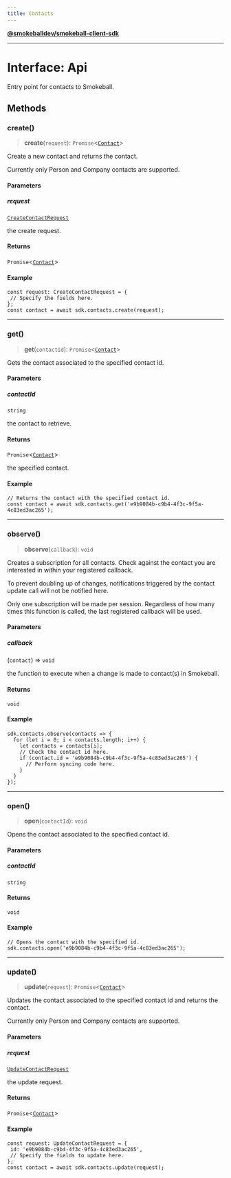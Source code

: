 ```yaml
---
title: Contacts
---
```

[**@smokeballdev/smokeball-client-sdk**](./../../../../README)

***

# Interface: Api

Entry point for contacts to Smokeball.

## Methods

### create()

> **create**(`request`): `Promise`\<[`Contact`](./Contact)\>

Create a new contact and returns the contact.

Currently only Person and Company contacts are supported.

#### Parameters

##### request

[`CreateContactRequest`](./CreateContactRequest)

the create request.

#### Returns

`Promise`\<[`Contact`](./Contact)\>

#### Example

```
const request: CreateContactRequest = {
 // Specify the fields here.
};
const contact = await sdk.contacts.create(request);
```

***

### get()

> **get**(`contactId`): `Promise`\<[`Contact`](./Contact)\>

Gets the contact associated to the specified contact id.

#### Parameters

##### contactId

`string`

the contact to retrieve.

#### Returns

`Promise`\<[`Contact`](./Contact)\>

the specified contact.

#### Example

```
// Returns the contact with the specified contact id.
const contact = await sdk.contacts.get('e9b9084b-c9b4-4f3c-9f5a-4c83ed3ac265');
```

***

### observe()

> **observe**(`callback`): `void`

Creates a subscription for all contacts. Check against the contact you are interested in within your registered callback.

To prevent doubling up of changes, notifications triggered by the contact update call will not be notified here.

Only one subscription will be made per session. Regardless of how many times this function is called, the last registered callback will be used.

#### Parameters

##### callback

(`contact`) => `void`

the function to execute when a change is made to contact(s) in Smokeball.

#### Returns

`void`

#### Example

```
sdk.contacts.observe(contacts => {
  for (let i = 0; i < contacts.length; i++) {
    let contacts = contacts[i];
    // Check the contact id here.
    if (contact.id = 'e9b9084b-c9b4-4f3c-9f5a-4c83ed3ac265') {
      // Perform syncing code here.
    }
  }
});
```

***

### open()

> **open**(`contactId`): `void`

Opens the contact associated to the specified contact id.

#### Parameters

##### contactId

`string`

#### Returns

`void`

#### Example

```
// Opens the contact with the specified id.
sdk.contacts.open('e9b9084b-c9b4-4f3c-9f5a-4c83ed3ac265');
```

***

### update()

> **update**(`request`): `Promise`\<[`Contact`](./Contact)\>

Updates the contact associated to the specified contact id and returns the contact.

Currently only Person and Company contacts are supported.

#### Parameters

##### request

[`UpdateContactRequest`](./UpdateContactRequest)

the update request.

#### Returns

`Promise`\<[`Contact`](./Contact)\>

#### Example

```
const request: UpdateContactRequest = {
 id: 'e9b9084b-c9b4-4f3c-9f5a-4c83ed3ac265',
 // Specify the fields to update here.
};
const contact = await sdk.contacts.update(request);
```
